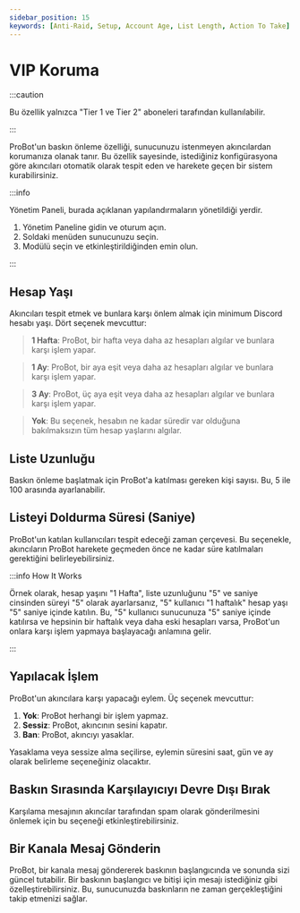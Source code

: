 ```yaml
---
sidebar_position: 15
keywords: [Anti-Raid, Setup, Account Age, List Length, Action To Take] 
---
```


# VIP Koruma

:::caution

Bu özellik yalnızca "Tier 1 ve Tier 2" aboneleri tarafından kullanılabilir.

:::

ProBot'un baskın önleme özelliği, sunucunuzu istenmeyen akıncılardan korumanıza olanak tanır. Bu özellik sayesinde, istediğiniz konfigürasyona göre akıncıları otomatik olarak tespit eden ve harekete geçen bir sistem kurabilirsiniz.

:::info

Yönetim Paneli, burada açıklanan yapılandırmaların yönetildiği yerdir.

1. Yönetim Paneline gidin ve oturum açın.
2. Soldaki menüden sunucunuzu seçin.
3. Modülü seçin ve etkinleştirildiğinden emin olun.

:::

## Hesap Yaşı

Akıncıları tespit etmek ve bunlara karşı önlem almak için minimum Discord hesabı yaşı. Dört seçenek mevcuttur:

> **1 Hafta**: ProBot, bir hafta veya daha az hesapları algılar ve bunlara karşı işlem yapar.

> **1 Ay**: ProBot, bir aya eşit veya daha az hesapları algılar ve bunlara karşı işlem yapar.

> **3 Ay**: ProBot, üç aya eşit veya daha az hesapları algılar ve bunlara karşı işlem yapar.

> **Yok**: Bu seçenek, hesabın ne kadar süredir var olduğuna bakılmaksızın tüm hesap yaşlarını algılar.


## Liste Uzunluğu

Baskın önleme başlatmak için ProBot'a katılması gereken kişi sayısı. Bu, 5 ile 100 arasında ayarlanabilir.

## Listeyi Doldurma Süresi (Saniye)

ProBot'un katılan kullanıcıları tespit edeceği zaman çerçevesi. Bu seçenekle, akıncıların ProBot harekete geçmeden önce ne kadar süre katılmaları gerektiğini belirleyebilirsiniz.

:::info How It Works

Örnek olarak, hesap yaşını "1 Hafta", liste uzunluğunu "5" ve saniye cinsinden süreyi "5" olarak ayarlarsanız, "5" kullanıcı "1 haftalık" hesap yaşı "5" saniye içinde katılın. Bu, "5" kullanıcı sunucunuza "5" saniye içinde katılırsa ve hepsinin bir haftalık veya daha eski hesapları varsa, ProBot'un onlara karşı işlem yapmaya başlayacağı anlamına gelir.

:::

## Yapılacak İşlem

ProBot'un akıncılara karşı yapacağı eylem. Üç seçenek mevcuttur:

1. **Yok**: ProBot herhangi bir işlem yapmaz.
2. **Sessiz**: ProBot, akıncının sesini kapatır.
3. **Ban**: ProBot, akıncıyı yasaklar.

Yasaklama veya sessize alma seçilirse, eylemin süresini saat, gün ve ay olarak belirleme seçeneğiniz olacaktır.

## Baskın Sırasında Karşılayıcıyı Devre Dışı Bırak

Karşılama mesajının akıncılar tarafından spam olarak gönderilmesini önlemek için bu seçeneği etkinleştirebilirsiniz.

## Bir Kanala Mesaj Gönderin

ProBot, bir kanala mesaj göndererek baskının başlangıcında ve sonunda sizi güncel tutabilir. Bir baskının başlangıcı ve bitişi için mesajı istediğiniz gibi özelleştirebilirsiniz. Bu, sunucunuzda baskınların ne zaman gerçekleştiğini takip etmenizi sağlar.
